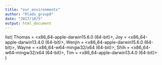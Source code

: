 ```yaml
---
title: "our_environments"
author: "Rlads_group8"
date: "2017/10/5"
output: html_document
---
```

list(
  Thomas = <x86_64-apple-darwin15.6.0 (64-bit)>,
  Joy = <x86_64-apple-darwin13.4.0 (64-bit)>,
  Wenjin = <x86_64-apple-darwin15.6.0 (64-bit)>,
  Wayne = <x86_64-w64-mingw32/x64 (64-bit)>,
  Shih = <x86_64-w64-mingw32/x64 (64-bit)>,
  Tim = <x86_64-apple-darwin13.4.0 (64-bit)>
)
